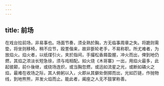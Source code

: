 ```yaml
---
---
---
```

title: 前场
---



在戏台拉前场，非易事也。场面节奏，须全熟於胸，方无临事周章之失。将跪则需垫，将坐则移椅，稍不应节，殴詈偕来，故非斵轮老手，不易称职。所尤难者，为放焰火。焰火者，以纸煤引火，夹於指间，手撮松香屑盈握，冲火而出，俾到地仍燃，其焰之浓淡长短急徐，须与戏相配。如火烧《木哥寨》一出，用焰火最多，此起彼颠，前仆後继，或绕场连炽，或当胸忽燃，或迅如流星之光，或断如磷火之焰，最难在收场之际，其人俯躬以入，火即从其僻处倒掷而出，光如匹链，作抛物线，到地熊熊，并发火焰而止。能此者，阖座之人无不鼓掌称善。